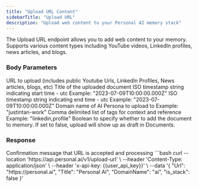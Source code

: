 ```yaml
---
title: "Upload URL Content"
sidebarTitle: "Upload URL"
description: "Upload web content to your Personal AI memory stack"
---
```


The Upload URL endpoint allows you to add web content to your memory. Supports various content types including YouTube videos, LinkedIn profiles, news articles, and blogs.

### Body Parameters

<ParamField body="Url" type="string" required>
  URL to upload (includes public Youtube Urls, LinkedIn Profiles, News articles, blogs, etc)
</ParamField>

<ParamField body="Title" type="string">
  Title of the uploaded document
</ParamField>

<ParamField body="StartTime" type="string">
  ISO timestamp string indicating start time - utc
  Example: "2023-07-09T10:00:00.000Z"
</ParamField>

<ParamField body="EndTime" type="string">
  ISO timestamp string indicating end time - utc
  Example: "2023-07-09T10:00:00.000Z"
</ParamField>

<ParamField body="DomainName" type="string">
  Domain name of AI Persona to upload to
  Example: "justintan-work"
</ParamField>

<ParamField body="Tags" type="string">
  Comma delimited list of tags for context and reference
  Example: "linkedin,profile"
</ParamField>

<ParamField body="is_stack" type="boolean" default="true">
  Boolean to specify whether to add the document to memory. If set to false, upload will show up as draft in Documents.
</ParamField>

### Response

<ResponseField name="message" type="string">
  Confirmation message that URL is accepted and processing
</ResponseField>

<RequestExample>
```bash
curl --location 'https://api.personal.ai/v1/upload-url' \
--header 'Content-Type: application/json' \
--header 'x-api-key: {{user_api_key}}' \
--data '{
    "Url": "https://personal.ai",
    "Title": "Personal AI",
    "DomainName": "ai",
    "is_stack": false
}'
